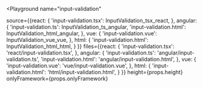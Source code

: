 

<Playground
  name="input-validation"
  
  source={{react: {
             'input-validation.tsx': InputValidation_tsx_react,
           },
           angular: {
             'input-validation.ts': InputValidation_ts_angular,
             'input-validation.html': InputValidation_html_angular,
           },
           vue: {
             'input-validation.vue': InputValidation_vue_vue,
           },
           html: {
             'input-validation.html': InputValidation_html_html,
           }
}}
  files={{react: {
            'input-validation.tsx': 'react/input-validation.tsx',
          },
          angular: {
            'input-validation.ts': 'angular/input-validation.ts',
            'input-validation.html': 'angular/input-validation.html',
          },
          vue: {
            'input-validation.vue': 'vue/input-validation.vue',
          },
          html: {
            'input-validation.html': 'html/input-validation.html',
          }
}}
  height={props.height}
  onlyFramework={props.onlyFramework}
></Playground>
